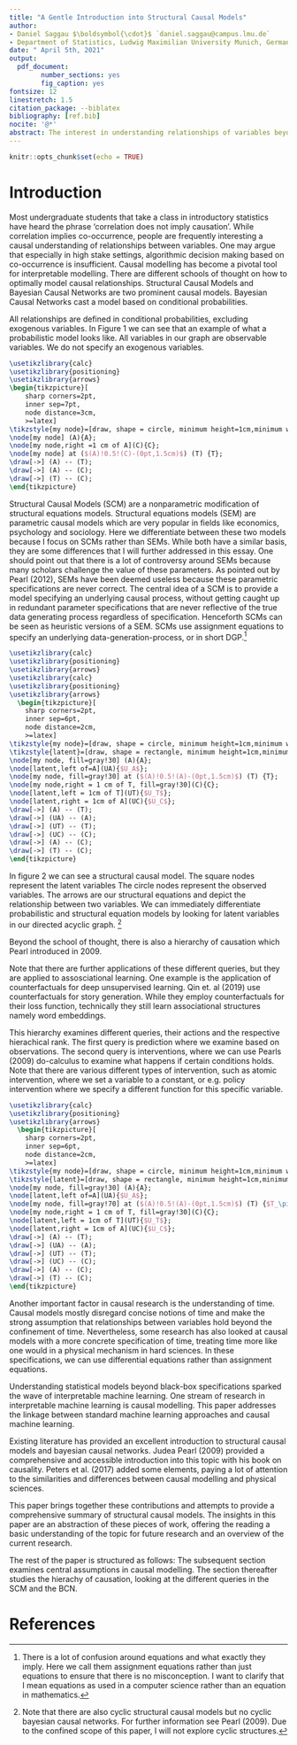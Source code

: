 ```yaml
---
title: "A Gentle Introduction into Structural Causal Models"
author: 
- Daniel Saggau $\boldsymbol{\cdot}$ `daniel.saggau@campus.lmu.de`
- Department of Statistics, Ludwig Maximilian University Munich, Germany
date: " April 5th, 2021"
output: 
  pdf_document:
        number_sections: yes
        fig_caption: yes
fontsize: 12
linestretch: 1.5
citation_package: --biblatex
bibliography: [ref.bib]
nocite: '@*'
abstract: The interest in understanding relationships of variables beyond co-occurrence has increased the popularity of causal modelling.  To provide a comprehensive understanding of causal modelling, I introduce two prominent causal model specifications namely (1) Bayesian Causal Networks (BCN) and (2) Structural Causal Models (SCM), focusing on the latter. Probabilistic specifications such as a BCN cast a model based on conditional probabilities. SCMs cast a model based on assignment functions and extend probabilistic models by specifying the data generating process rather than solely utilizing conditional probabilities. Another difference between these models is their ability to address different queries such as *predictions*, *interventions* and *counterfactuals*. These queries are part of Pearl's causal hierarchy (2009).Pearl matches these queries with their respective actions namely *observing*, *doing* and *imagining*. I compare the feasibility of addressing these queries and undertaking respective actions for both specifications. To contextualize SCMs within the field of causality, I also discuss the role of time in causal inference and provide a brief overview of the history of causal modelling. This paper uses various directed acyclic graphs to highlight the differences in these modelling approaches. The insights of this paper can be used as a baseline for subsequent research on structural causal models.
---
```


```r
knitr::opts_chunk$set(echo = TRUE)
```

# Introduction 

Most undergraduate students that take a class in introductory statistics have heard the phrase 'correlation does not imply causation'.
While correlation implies co-occurrence, people are frequently interesting a causal understanding of relationships between variables.
One may argue that especially in high stake settings, algorithmic decision making based on co-occurrence is insufficient.
Causal modelling has become a pivotal tool for interpretable modelling.
There are different schools of thought on how to optimally model causal relationships.
Structural Causal Models and Bayesian Causal Networks are two prominent causal models.
Bayesian Causal Networks cast a model based on conditional probabilities.

All relationships are defined in conditional probabilities, excluding exogenous variables.
In Figure 1 we can see that an example of what a probabilistic model looks like.
All variables in our graph are observable variables. 
We do not specify an exogenous variables.

```tikz
\usetikzlibrary{calc}
\usetikzlibrary{positioning}
\usetikzlibrary{arrows}
\begin{tikzpicture}[
    sharp corners=2pt,
    inner sep=7pt,
    node distance=3cm,
    >=latex]
\tikzstyle{my node}=[draw, shape = circle, minimum height=1cm,minimum width=1cm]
\node[my node] (A){A};
\node[my node,right =1 cm of A](C){C};
\node[my node] at ($(A)!0.5!(C)-(0pt,1.5cm)$) (T) {T};
\draw[->] (A) -- (T);
\draw[->] (A) -- (C);
\draw[->] (T) -- (C);
\end{tikzpicture}
```


Structural Causal Models (SCM) are a nonparametric modification of structural equations models.
Structural equations models (SEM) are parametric causal models which are very popular in fields like economics, psychology and sociology.
Here we differentiate between these two models because I focus on SCMs rather than SEMs.
While both have a similar basis, they are some differences that I will further addressed in this essay.
One should point out that there is a lot of controversy around SEMs because many scholars challenge the value of these parameters.
As pointed out by Pearl (2012), SEMs have been deemed useless because these parametric specifications are never correct.
The central idea of a SCM is to provide a model specifying an underlying causal process, without getting caught up in redundant parameter specifications that are never reflective of the true data generating process regardless of specification. 
Henceforth SCMs can be seen as heuristic versions of a SEM.
SCMs use assignment equations to specify an underlying data-generation-process, or in short DGP.^[There is a lot of confusion around equations and what exactly they imply. Here we call them assignment equations rather than just equations to ensure that there is no misconception. I want to clarify that I mean equations as used in a computer science rather than an equation in mathematics.]

```tikz
\usetikzlibrary{calc}
\usetikzlibrary{positioning}
\usetikzlibrary{arrows}
\usetikzlibrary{calc}
\usetikzlibrary{positioning}
\usetikzlibrary{arrows}
  \begin{tikzpicture}[
    sharp corners=2pt,
    inner sep=6pt,
    node distance=2cm,
    >=latex]
\tikzstyle{my node}=[draw, shape = circle, minimum height=1cm,minimum width=1cm]
\tikzstyle{latent}=[draw, shape = rectangle, minimum height=1cm,minimum width=1cm]
\node[my node, fill=gray!30] (A){A};
\node[latent,left of=A](UA){$U_A$};
\node[my node, fill=gray!30] at ($(A)!0.5!(A)-(0pt,1.5cm)$) (T) {T};
\node[my node,right = 1 cm of T, fill=gray!30](C){C};
\node[latent,left = 1cm of T](UT){$U_T$};
\node[latent,right = 1cm of A](UC){$U_C$};
\draw[->] (A) -- (T);
\draw[->] (UA) -- (A);
\draw[->] (UT) -- (T);
\draw[->] (UC) -- (C);
\draw[->] (A) -- (C);
\draw[->] (T) -- (C);
\end{tikzpicture}
```

In figure 2 we can see a structural causal model. 
The square nodes represent the latent variables
The circle nodes represent the observed variables.
The arrows are our structural equations and depict the relationship between two variables.
We can immediately differentiate probabilistic and structural equation models by looking for latent variables in our directed acyclic graph.
^[Note that there are also cyclic structural causal models but no cyclic bayesian causal networks. For further information see Pearl (2009). Due to the confined scope of this paper, I will not explore cyclic structures.]

Beyond the school of thought, there is also a hierarchy of causation which Pearl introduced in 2009.


Note that there are further applications of these different queries, but they are applied to assosciational learning. 
One example is the application of counterfactuals for deep unsupervised learning. 
Qin et. al (2019) use counterfactuals for story generation.
While they employ counterfactuals for their loss function, technically they still learn associational structures namely word embeddings.

This hierarchy examines different queries, their actions and the respective hierachical rank.
The first query is prediction where we examine based on observations.
The second query is interventions, where we can use Pearls (2009) do-calculus to examine what happens if certain conditions holds.
Note that there are various different types of intervention, such as atomic intervention, where we set a variable to a constant, or e.g. policy intervention where we specify a different function for this specific variable.

```tikz
\usetikzlibrary{calc}
\usetikzlibrary{positioning}
\usetikzlibrary{arrows}
  \begin{tikzpicture}[
    sharp corners=2pt,
    inner sep=6pt,
    node distance=2cm,
    >=latex]
\tikzstyle{my node}=[draw, shape = circle, minimum height=1cm,minimum width=1cm]
\tikzstyle{latent}=[draw, shape = rectangle, minimum height=1cm,minimum width=1cm]
\node[my node, fill=gray!30] (A){A};
\node[latent,left of=A](UA){$U_A$};
\node[my node, fill=gray!70] at ($(A)!0.5!(A)-(0pt,1.5cm)$) (T) {$T_\pi$};
\node[my node,right = 1 cm of T, fill=gray!30](C){C};
\node[latent,left = 1cm of T](UT){$U_T$};
\node[latent,right = 1cm of A](UC){$U_C$};
\draw[->] (A) -- (T);
\draw[->] (UA) -- (A);
\draw[->] (UT) -- (T);
\draw[->] (UC) -- (C);
\draw[->] (A) -- (C);
\draw[->] (T) -- (C);
\end{tikzpicture}
```


Another important factor in causal research is the understanding of time. 
Causal models mostly disregard concise notions of time and make the strong assumption that relationships between variables hold beyond the confinement of time.
Nevertheless, some research has also looked at causal models with a more concrete specification of time, treating time more like one would in a physical mechanism in hard sciences. 
In these specifications, we can use differential equations rather than assignment equations. 

Understanding statistical models beyond black-box specifications sparked the wave of interpretable machine learning.
One stream of research in interpretable machine learning is causal modelling. 
This paper addresses the linkage between standard machine learning approaches and causal machine learning. 

Existing literature has provided an excellent introduction to structural causal models and bayesian causal networks. 
Judea Pearl (2009) provided a comprehensive and accessible introduction into this topic with his book on causality.
Peters et al. (2017) added some elements, paying a lot of attention to the similarities and differences between causal modelling and physical sciences. 

This paper brings together these contributions and attempts to provide a comprehensive summary of structural causal models.
The insights in this paper are an abstraction of these pieces of work, offering the reading a basic understanding of the topic for future research and an overview of the current research.

The rest of the paper is structured as follows: 
The subsequent section examines central assumptions in causal modelling. 
The section thereafter studies the hierachy of causation, looking at the different queries in the SCM and the BCN.


# References
